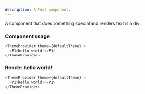 ```yaml
---
description: A Text component.
---
```



A component that does something special and renders text in a div.

### Component usage
```js
<ThemeProvider theme={defaultTheme} >
  <P1>hello world!</P1>
</ThemeProvider>
```

### Render hello world!

```js live
<ThemeProvider theme={defaultTheme} >
  <P1>hello world!</P1>
</ThemeProvider>
```
